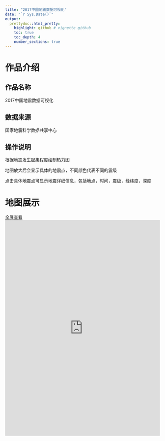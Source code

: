```yaml
---
title: "2017中国地震数据可视化"
date: "`r Sys.Date()`"
output:
  prettydoc::html_pretty:
    highlight: github # vignette github
    toc: true
    toc_depth: 4
    number_sections: true
---
```


# 作品介绍
## 作品名称
2017中国地震数据可视化

## 数据来源
国家地震科学数据共享中心

## 操作说明
根据地震发生密集程度绘制热力图

地图放大后会显示具体的地震点，不同颜色代表不同的震级

点击具体地震点可显示地震详细信息，包括地点，时间，震级，经纬度，深度

# 地图展示
<a href="https://cher-lee.github.io/lidongxue/earthquake/earthquake.html" class="btn btn-success"> 全屏查看</a>
<iframe width='100%' height='700px' frameBorder='0' src='https://cher-lee.github.io/lidongxue/earthquake/earthquake.html'></iframe>
